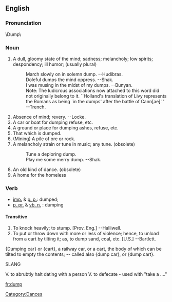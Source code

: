 ==English==
===Pronunciation===
\Dump\ 

===Noun===

#A dull, gloomy state of the mind; sadness; melancholy; low spirits; despondency; ill humor; (usually plural)
#:March slowly on in solemn dump. --Hudibras.
#:Doleful dumps the mind oppress. --Shak.
#:I was musing in the midst of my dumps. --Bunyan.
#:Note: The ludicrous associations now attached to this word did not originally belong to it. ``Holland's translation of Livy represents the Romans as being `in the dumps' after the battle of Cann[ae].'' --Trench.
#Absence of mind; revery. --Locke.
#A car or boat for dumping refuse, etc.
#A ground or place for dumping ashes, refuse, etc.
#That which is dumped.
#(Mining) A pile of ore or rock.
#A melancholy strain or tune in music; any tune. (obsolete)
#:Tune a deploring dump.
#:Play me some merry dump. --Shak.
#An old kind of dance. (obsolete)
#A home for the homeless
[[Category:Dances]]

===Verb===
*[[imp.]] & [[p. p.]]: dumped;
* [[p. pr.]] & [[vb. n.]] : dumping

====Transitive====

#To knock heavily; to stump. [Prov. Eng.] --Halliwell.
#To put or throw down with more or less of violence; hence, to unload from a cart by tilting it; as, to dump sand, coal, etc. [U.S.] --Bartlett.

{Dumping car} or {cart}, a railway car, or a cart, the body of which can be tilted to empty the contents; -- called  also {dump car}, or {dump cart}.



SLANG

V. to abrubtly halt dating with a person
V. to defecate - used with "take a ...."

[[fr:dump]]